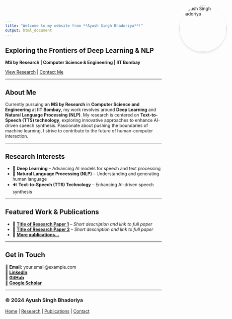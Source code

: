 ```yaml
---
title: "Welcome to my website from **Ayush Singh Bhadoriya**!"
output: html_document
---
```

<style>
  .profile-img {
    position: absolute;
    top: 20px;
    right: 20px;
    width: 150px;  /* Adjust size as needed */
    border-radius: 50%;
    box-shadow: 0px 4px 6px rgba(0, 0, 0, 0.1);
  }
</style>

<img src="1686152075270.jpeg" alt="Ayush Singh Bhadoriya" class="profile-img">
 

## **Exploring the Frontiers of Deep Learning & NLP**  
**MS by Research | Computer Science & Engineering | IIT Bombay**  

[View Research](#) | [Contact Me](#)  

---

## **About Me**  
Currently pursuing an **MS by Research** in **Computer Science and Engineering** at **IIT Bombay**, my work revolves around **Deep Learning** and **Natural Language Processing (NLP)**. My research is centered on **Text-to-Speech (TTS) technology**, exploring innovative approaches to enhance AI-driven speech synthesis. Passionate about pushing the boundaries of machine learning, I strive to contribute to the future of human-computer interaction.  

---

## **Research Interests**  
- 🧠 **Deep Learning** – Advancing AI models for speech and text processing  
- 📝 **Natural Language Processing (NLP)** – Understanding and generating human language  
- 🔊 **Text-to-Speech (TTS) Technology** – Enhancing AI-driven speech synthesis  

---

## **Featured Work & Publications**  
- 📌 **[Title of Research Paper 1](#)** – *Short description and link to full paper*  
- 📌 **[Title of Research Paper 2](#)** – *Short description and link to full paper*  
- 📌 **[More publications…](#)**  

---

## **Get in Touch**  
📧 **Email:** your.email@example.com  
🔗 **[LinkedIn](#)**  
🐙 **[GitHub](#)**  
📖 **[Google Scholar](#)**  

---

### **© 2024 Ayush Singh Bhadoriya**  
[Home](#) | [Research](#) | [Publications](#) | [Contact](#)  
